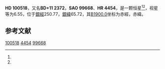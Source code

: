 {{Starbox begin
| name = HD 100518
}}
{{Starbox observe
| epoch = [[J2000.0|J2000.0]]
| constell = {{星座名待查}}<ref name=SIMBAD>{{cite web
 | url=http://simbad.u-strasbg.fr/simbad/sim-id?Ident=HR+4454
 | title=Pulsating variable Star
 | publisher=Centre de Données astronomiques de Strasbourg
 | work=SIMBAD
 | accessdate=2012-07-13
 | archive-date=2016-03-17
 | archive-url=https://web.archive.org/web/20160317130254/http://simbad.u-strasbg.fr/simbad/sim-id?Ident=HR+4454
 | dead-url=no
 }}</ref><ref name=DATA>{{cite web
 | url=http://vizier.u-strasbg.fr/viz-bin/VizieR-5?-out.add=.&-source=5050&-corr=PK=HR&-out.max=9999&HR=4454
 | title=VizieR Detailed Page
 | accessdate=2012-07-13
 | archive-date=2016-03-04
 | archive-url=https://web.archive.org/web/20160304222948/http://vizier.u-strasbg.fr/viz-bin/VizieR-5?-out.add=.&-source=5050&-corr=PK=HR&-out.max=9999&HR=4454
 | dead-url=no
 }}</ref>
| 星官 = 
| ra = {{RA|11|34|10}}<ref name=SIMBAD /><ref name=DATA />
| dec = {{DEC|+11|1|25}}<ref name=SIMBAD /><ref name=DATA />
| appmag_v = 6.55<ref name=SIMBAD /><ref name=DATA />
}}
{{Starbox character
| class = A2m<ref name=SIMBAD /><ref name=DATA />
| b-v = 0.18<ref name=SIMBAD /><ref name=DATA />
| u-b = 0.1<ref name=SIMBAD /><ref name=DATA />
| r-i = 0.12<ref name=SIMBAD /><ref name=DATA />
| variable = 
}}
{{Starbox astrometry
| radial_v = 0.1
| prop_mo_ra = -5
| parallax = 
| p_error = 
}}
{{Starbox catalog
| names =BD+11 2372，[[SAO星表|SAO]] 99668，[[HD星表|HD]] 100518，[[HR星表|HR]] 4454}}
{{Starbox reference |Simbad=HR+4454}}
{{Starbox end}}

'''HD 100518'''，又名'''BD+11 2372'''，'''SAO 99668'''、'''HR 4454'''，是一颗恒星<ref name=SIMBAD /><ref name=DATA />，视星等为6.55，位于[[銀道座標系|銀經]]250.77，[[銀道座標系|銀緯]]65.72，其[[B1900.0|B1900.0]]坐标为赤經{{RA|11|28|59}}，赤緯{{DEC|+11|65.72|37}}。

== 参考文献 ==
{{reflist}}

{{star-stub}}

[[Category:HD和HDE天體|100518]]
[[Category:HR天體|4454]]
[[Category:SAO天體|99668]]